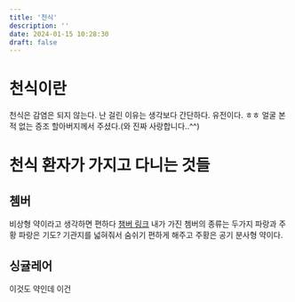 ```yaml
---
title: '천식'
description: ''
date: 2024-01-15 10:28:30
draft: false
---
```


# 천식이란

천식은 감염은 되지 않는다.
난 걸린 이유는 생각보다 간단하다.
유전이다. ㅎㅎ
얼굴 본 적 없는  증조 할아버지께서 주셨다.(와 진짜 사랑합니다..^^)

# 천식 환자가 가지고 다니는 것들
## 쳄버
비상형 약이라고 생각하면 편하다
[챔버 링크](https://www.philips.co.kr/c-e/hs/respiratory-care/what-is-asthma-spacer.html)
내가 가진 쳄버의 종류는 두가지 파랑과 주황
파랑은 기도? 기관지를 넓혀줘서 숨쉬기 편하게 해주고
주황은 공기 분사형 약이다.
## 싱귤레어
이것도 약인데 이건
